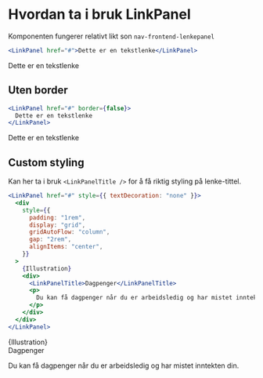 
<Meta title="ds-react/linkPanel/intro" />

# Hvordan ta i bruk LinkPanel

Komponenten fungerer relativt likt son `nav-frontend-lenkepanel`

```jsx
<LinkPanel href="#">Dette er en tekstlenke</LinkPanel>
```

<Canvas>
  <LinkPanel href="#">Dette er en tekstlenke</LinkPanel>
</Canvas>

## Uten border

```jsx
<LinkPanel href="#" border={false}>
  Dette er en tekstlenke
</LinkPanel>
```

<Canvas>
  <LinkPanel href="#" border={false}>
    Dette er en tekstlenke
  </LinkPanel>
</Canvas>

## Custom styling

Kan her ta i bruk `<LinkPanelTitle />` for å få riktig styling på lenke-tittel.

```jsx
<LinkPanel href="#" style={{ textDecoration: "none" }}>
  <div
    style={{
      padding: "1rem",
      display: "grid",
      gridAutoFlow: "column",
      gap: "2rem",
      alignItems: "center",
    }}
  >
    {Illustration}
    <div>
      <LinkPanelTitle>Dagpenger</LinkPanelTitle>
      <p>
        Du kan få dagpenger når du er arbeidsledig og har mistet inntekten din.
      </p>
    </div>
  </div>
</LinkPanel>
```

<Canvas>
  <LinkPanel href="#" style={{ textDecoration: "none" }}>
    <div
      style={{
        padding: "1rem",
        display: "grid",
        gridAutoFlow: "column",
        gap: "2rem",
        alignItems: "center",
      }}
    >
      {Illustration}
      <div>
        <LinkPanelTitle>Dagpenger</LinkPanelTitle>
        <p>
          Du kan få dagpenger når du er arbeidsledig og har mistet inntekten
          din.
        </p>
      </div>
    </div>
  </LinkPanel>
</Canvas>
